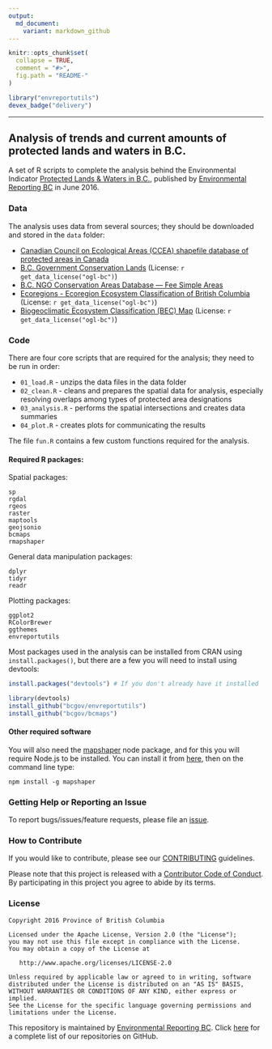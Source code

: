 ```yaml
---
output:
  md_document:
    variant: markdown_github
---
```


<!-- README.md is generated from README.Rmd. Please edit that file -->

```r
knitr::opts_chunk$set(
  collapse = TRUE,
  comment = "#>",
  fig.path = "README-"
)
```

```r
library("envreportutils")
devex_badge("delivery")
```

---

## Analysis of trends and current amounts of protected lands and waters in B.C.

A set of R scripts to complete the analysis behind the Environmental Indicator [Protected Lands & Waters in B.C.](http://www.env.gov.bc.ca/soe/indicators/land/protected-lands-and-waters.html), published by [Environmental Reporting BC](http://www.env.gov.bc.ca/soe/) in June 2016.

### Data

The analysis uses data from several sources; they should be downloaded and stored in the `data` folder:

-   [Canadian Council on Ecological Areas (CCEA) shapefile database of
    protected areas in Canada](http://www.ccea.org/download-carts-data/)
-   [B.C. Government Conservation
    Lands](https://catalogue.data.gov.bc.ca/dataset/68327529-c0d5-4fcb-b84e-f8d98a7f8612) (License: `r get_data_license("ogl-bc")`)
-   [B.C. NGO Conservation Areas Database &mdash; Fee Simple
    Areas](http://ltabc.ca/resources/2012-02-05-22-20-02)
-   [Ecoregions - Ecoregion Ecosystem Classification of British
    Columbia](http://catalogue.data.gov.bc.ca/dataset/ecoregions-ecoregion-ecosystem-classification-of-british-columbia) (License: `r get_data_license("ogl-bc")`)
-   [Biogeoclimatic Ecosystem Classification (BEC)
    Map](http://catalogue.data.gov.bc.ca/dataset/biogeoclimatic-ecosystem-classification-bec-map) (License: `r get_data_license("ogl-bc")`)
    
### Code

There are four core scripts that are required for the analysis; they need to be run in order:

- `01_load.R` - unzips the data files in the data folder
- `02_clean.R` - cleans and prepares the spatial data for analysis, especially resolving overlaps among types of protected area designations
- `03_analysis.R` - performs the spatial intersections and creates data summaries
- `04_plot.R` - creates plots for communicating the results

The file `fun.R` contains a few custom functions required for the analysis.

#### Required R packages:

Spatial packages:
```
sp
rgdal
rgeos
raster
maptools
geojsonio
bcmaps
rmapshaper
```

General data manipulation packages:
```
dplyr
tidyr
readr
```

Plotting packages:
```
ggplot2
RColorBrewer
ggthemes
envreportutils
```

Most packages used in the analysis can be installed from CRAN using `install.packages()`, but there are a few you will need to install using devtools:

```r
install.packages("devtools") # If you don't already have it installed

library(devtools)
install_github("bcgov/envreportutils")
install_github("bcgov/bcmaps")
```

#### Other required software

You will also need the [mapshaper](https://github.com/mbloch/mapshaper) node package, and for this you will require Node.js to be installed. 
You can install it from [here](https://nodejs.org/en/), then on the command line type:

```
npm install -g mapshaper
```


### Getting Help or Reporting an Issue

To report bugs/issues/feature requests, please file an [issue](https://github.com/bcgov/bc_population_indicator/issues/).

### How to Contribute

If you would like to contribute, please see our [CONTRIBUTING](CONTRIBUTING.md) guidelines.

Please note that this project is released with a [Contributor Code of Conduct](CODE_OF_CONDUCT.md). By participating in this project you agree to abide by its terms.

### License

    Copyright 2016 Province of British Columbia

    Licensed under the Apache License, Version 2.0 (the "License");
    you may not use this file except in compliance with the License.
    You may obtain a copy of the License at 

       http://www.apache.org/licenses/LICENSE-2.0

    Unless required by applicable law or agreed to in writing, software
    distributed under the License is distributed on an "AS IS" BASIS,
    WITHOUT WARRANTIES OR CONDITIONS OF ANY KIND, either express or implied.
    See the License for the specific language governing permissions and
    limitations under the License.
    
This repository is maintained by [Environmental Reporting BC](http://www.env.gov.bc.ca/soe/). Click [here](https://github.com/bcgov/EnvReportBC-RepoList) for a complete list of our repositories on GitHub.
